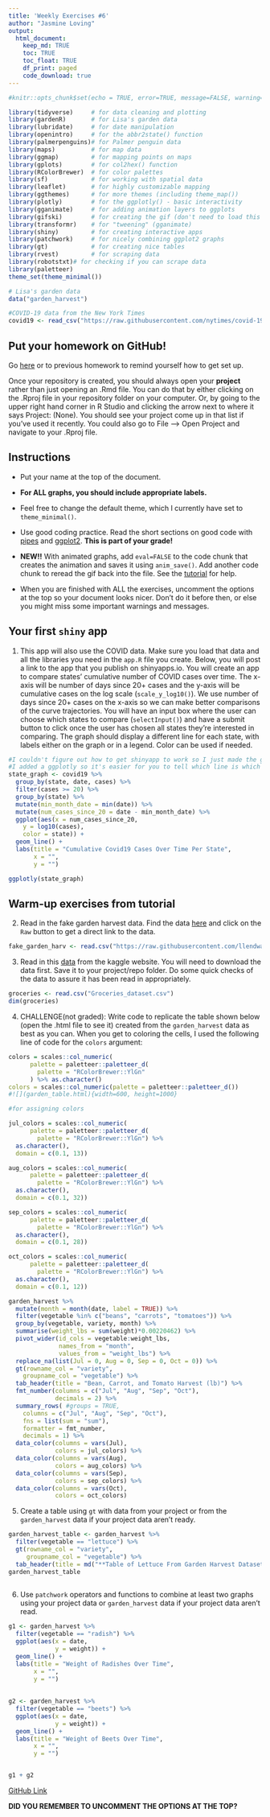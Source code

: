 ```yaml
---
title: 'Weekly Exercises #6'
author: "Jasmine Loving"
output: 
  html_document:
    keep_md: TRUE
    toc: TRUE
    toc_float: TRUE
    df_print: paged
    code_download: true
---
```



```r
#knitr::opts_chunk$set(echo = TRUE, error=TRUE, message=FALSE, warning=FALSE)
```

```r
library(tidyverse)     # for data cleaning and plotting
library(gardenR)       # for Lisa's garden data
library(lubridate)     # for date manipulation
library(openintro)     # for the abbr2state() function
library(palmerpenguins)# for Palmer penguin data
library(maps)          # for map data
library(ggmap)         # for mapping points on maps
library(gplots)        # for col2hex() function
library(RColorBrewer)  # for color palettes
library(sf)            # for working with spatial data
library(leaflet)       # for highly customizable mapping
library(ggthemes)      # for more themes (including theme_map())
library(plotly)        # for the ggplotly() - basic interactivity
library(gganimate)     # for adding animation layers to ggplots
library(gifski)        # for creating the gif (don't need to load this library every time,but need it installed)
library(transformr)    # for "tweening" (gganimate)
library(shiny)         # for creating interactive apps
library(patchwork)     # for nicely combining ggplot2 graphs  
library(gt)            # for creating nice tables
library(rvest)         # for scraping data
library(robotstxt)# for checking if you can scrape data
library(paletteer)
theme_set(theme_minimal())
```

```r
# Lisa's garden data
data("garden_harvest")

#COVID-19 data from the New York Times
covid19 <- read_csv("https://raw.githubusercontent.com/nytimes/covid-19-data/master/us-states.csv")

```

## Put your homework on GitHub!

Go [here](https://github.com/llendway/github_for_collaboration/blob/master/github_for_collaboration.md) or to previous homework to remind yourself how to get set up. 

Once your repository is created, you should always open your **project** rather than just opening an .Rmd file. You can do that by either clicking on the .Rproj file in your repository folder on your computer. Or, by going to the upper right hand corner in R Studio and clicking the arrow next to where it says Project: (None). You should see your project come up in that list if you've used it recently. You could also go to File --> Open Project and navigate to your .Rproj file. 

## Instructions

* Put your name at the top of the document. 

* **For ALL graphs, you should include appropriate labels.** 

* Feel free to change the default theme, which I currently have set to `theme_minimal()`. 

* Use good coding practice. Read the short sections on good code with [pipes](https://style.tidyverse.org/pipes.html) and [ggplot2](https://style.tidyverse.org/ggplot2.html). **This is part of your grade!**

* **NEW!!** With animated graphs, add `eval=FALSE` to the code chunk that creates the animation and saves it using `anim_save()`. Add another code chunk to reread the gif back into the file. See the [tutorial](https://animation-and-interactivity-in-r.netlify.app/) for help. 

* When you are finished with ALL the exercises, uncomment the options at the top so your document looks nicer. Don't do it before then, or else you might miss some important warnings and messages.

## Your first `shiny` app 

  1. This app will also use the COVID data. Make sure you load that data and all the libraries you need in the `app.R` file you create. Below, you will post a link to the app that you publish on shinyapps.io. You will create an app to compare states' cumulative number of COVID cases over time. The x-axis will be number of days since 20+ cases and the y-axis will be cumulative cases on the log scale (`scale_y_log10()`). We use number of days since 20+ cases on the x-axis so we can make better comparisons of the curve trajectories. You will have an input box where the user can choose which states to compare (`selectInput()`) and have a submit button to click once the user has chosen all states they're interested in comparing. The graph should display a different line for each state, with labels either on the graph or in a legend. Color can be used if needed. 

```r
#I couldn't figure out how to get shinyapp to work so I just made the graph. Sorry
#I added a ggplotly so it's easier for you to tell which line is which
state_graph <- covid19 %>% 
  group_by(state, date, cases) %>%
  filter(cases >= 20) %>%
  group_by(state) %>%
  mutate(min_month_date = min(date)) %>%
  mutate(num_cases_since_20 = date - min_month_date) %>%
  ggplot(aes(x = num_cases_since_20,
    y = log10(cases),
    color = state)) +
  geom_line() +
  labs(title = "Cumulative Covid19 Cases Over Time Per State",
       x = "",
       y = "")

ggplotly(state_graph)
```

  
## Warm-up exercises from tutorial

  2. Read in the fake garden harvest data. Find the data [here](https://github.com/llendway/scraping_etc/blob/main/2020_harvest.csv) and click on the `Raw` button to get a direct link to the data. 
  
```r
fake_garden_harv <- read.csv("https://raw.githubusercontent.com/llendway/scraping_etc/main/2020_harvest.csv")

```
  
  
  3. Read in this [data](https://www.kaggle.com/heeraldedhia/groceries-dataset) from the kaggle website. You will need to download the data first. Save it to your project/repo folder. Do some quick checks of the data to assure it has been read in appropriately.
  
```r
groceries <- read.csv("Groceries_dataset.csv")
dim(groceries)
```
  

  4. CHALLENGE(not graded): Write code to replicate the table shown below (open the .html file to see it) created from the `garden_harvest` data as best as you can. When you get to coloring the cells, I used the following line of code for the `colors` argument:
  

```r

colors = scales::col_numeric(
      palette = paletteer::paletteer_d(
        palette = "RColorBrewer::YlGn"
      ) %>% as.character()
colors = scales::col_numeric(palette = paletteer::paletteer_d())
#![](garden_table.html){width=600, height=1000}
```



```r
#for assigning colors

jul_colors = scales::col_numeric(
      palette = paletteer::paletteer_d(
        palette = "RColorBrewer::YlGn") %>%
  as.character(),
  domain = c(0.1, 13))

aug_colors = scales::col_numeric(
      palette = paletteer::paletteer_d(
        palette = "RColorBrewer::YlGn") %>% 
  as.character(),
  domain = c(0.1, 32))

sep_colors = scales::col_numeric(
      palette = paletteer::paletteer_d(
        palette = "RColorBrewer::YlGn") %>% 
  as.character(),
  domain = c(0.1, 28))

oct_colors = scales::col_numeric(
      palette = paletteer::paletteer_d(
        palette = "RColorBrewer::YlGn") %>% 
  as.character(),
  domain = c(0.1, 12))

garden_harvest %>% 
  mutate(month = month(date, label = TRUE)) %>% 
  filter(vegetable %in% c("beans", "carrots", "tomatoes")) %>% 
  group_by(vegetable, variety, month) %>% 
  summarise(weight_lbs = sum(weight)*0.00220462) %>% 
  pivot_wider(id_cols = vegetable:weight_lbs,
              names_from = "month",
              values_from = "weight_lbs") %>% 
  replace_na(list(Jul = 0, Aug = 0, Sep = 0, Oct = 0)) %>% 
  gt(rowname_col = "variety",
    groupname_col = "vegetable") %>% 
  tab_header(title = "Bean, Carrot, and Tomato Harvest (lb)") %>%
  fmt_number(columns = c("Jul", "Aug", "Sep", "Oct"),
             decimals = 2) %>%
  summary_rows( #groups = TRUE,
    columns = c("Jul", "Aug", "Sep", "Oct"),
    fns = list(sum = "sum"),
    formatter = fmt_number,
    decimals = 1) %>% 
  data_color(columns = vars(Jul),
             colors = jul_colors) %>% 
  data_color(columns = vars(Aug),
             colors = aug_colors) %>% 
  data_color(columns = vars(Sep),
             colors = sep_colors) %>% 
  data_color(columns = vars(Oct),
             colors = oct_colors)
```


  5. Create a table using `gt` with data from your project or from the `garden_harvest` data if your project data aren't ready.
  
```r
garden_harvest_table <- garden_harvest %>%
  filter(vegetable == "lettuce") %>% 
  gt(rowname_col = "variety",
     groupname_col = "vegetable") %>% 
  tab_header(title = md("**Table of Lettuce From Garden Harvest Dataset**"))
garden_harvest_table
  
```

  6. Use `patchwork` operators and functions to combine at least two graphs using your project data or `garden_harvest` data if your project data aren't read.
  
```r
g1 <- garden_harvest %>% 
  filter(vegetable == "radish") %>% 
  ggplot(aes(x = date,
             y = weight)) +
  geom_line() +
  labs(title = "Weight of Radishes Over Time",
       x = "", 
       y = "")
  
  
g2 <- garden_harvest %>% 
  filter(vegetable == "beets") %>% 
  ggplot(aes(x = date,
             y = weight)) +
  geom_line() +
  labs(title = "Weight of Beets Over Time",
       x = "",
       y = "")


g1 + g2

```


  
[GitHub Link](https://github.com/JLOVING-4/6th-Weekly-Exercise)

**DID YOU REMEMBER TO UNCOMMENT THE OPTIONS AT THE TOP?**
